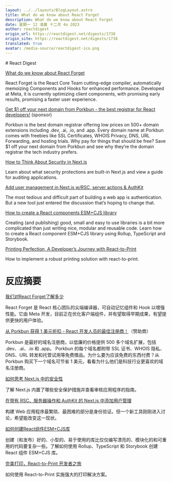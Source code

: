```yaml
---
layout: ../../layouts/BlogLayout.astro
title: What do we know about React Forget
description: What do we know about React Forget
date: 星期一 12 凌晨 十二月 4o 2023
author: reactdigest
origin_url: https://reactdigest.net/digests/1738
origin_site: https://reactdigest.net/digests/1738
translated: true
avatar: /media-source/reactdigest-ico.png
---
```



<Reference client:only="react" title="What do we know about React Forget" url="https://reactdigest.net/digests/1738" />

<Detail client:only="react">
	# React Digest

[What do we know about React Forget](https://reactdigest.net/link/16568/a24eb3ef-556d-456e-a6a4-25de0a1cd63b/email)

React Forget is the React Core Team cutting-edge compiler, automatically memoizing Components and Hooks for enhanced performance. Developed at Meta, it is currently optimizing client components, with promising early results, promising a faster user experience.

[Get $1 off your next domain from Porkbun - the best registrar for React developers!](https://reactdigest.net/link/16569/a24eb3ef-556d-456e-a6a4-25de0a1cd63b/email) (sponsor)

Porkbun is the best domain registrar offering low prices on 500+ domain extensions including .dev, .ai, .io, and .app. Every domain name at Porkbun comes with freebies like SSL Certificates, WHOIS Privacy, DNS, URL Forwarding, and hosting trials. Why pay for things that should be free? Save $1 off your next domain from Porkbun and see why they’re the domain registrar the tech industry prefers.

[How to Think About Security in Next.js](https://reactdigest.net/link/16570/a24eb3ef-556d-456e-a6a4-25de0a1cd63b/email)

Learn about what security protections are built-in Next.js and view a guide for auditing applications.

[Add user management in Next.js w/RSC, server actions & AuthKit](https://reactdigest.net/link/16571/a24eb3ef-556d-456e-a6a4-25de0a1cd63b/email)

The most tedious and difficult part of building a web app is authentication. But a new tool just entered the discussion that’s hoping to change that.

[How to create a React components ESM+CJS library](https://reactdigest.net/link/16572/a24eb3ef-556d-456e-a6a4-25de0a1cd63b/email)

Creating (and publishing) good, small and easy to use libraries is a bit more complicated than just writing nice, modular and reusable code. Learn how to create a React component ESM+CJS library using Rollup, TypeScript and Storybook.

[Printing Perfection, A Developer’s Journey with React-to-Print](https://reactdigest.net/link/16573/a24eb3ef-556d-456e-a6a4-25de0a1cd63b/email)

How to implement a robust printing solution with react-to-print.


</Detail>

# 反应摘要

[我们对React Forget了解多少](https://reactdigest.net/link/16568/a24eb3ef-556d-456e-a6a4-25de0a1cd63b/email)

React Forget 是 React 核心团队的尖端编译器，可自动记忆组件和 Hook 以增强性能。它由 Meta 开发，目前正在优化客户端组件，并有望取得早期成果，有望提供更快的用户体验。

[从 Porkbun 获得 1 美元折扣 - React 开发人员的最佳注册商！](https://reactdigest.net/link/16569/a24eb3ef-556d-456e-a6a4-25de0a1cd63b/email)（赞助商）

Porkbun 是最好的域名注册商，以低廉的价格提供 500 多个域名扩展，包括 .dev、.ai、.io 和 .app。 Porkbun 的每个域名都附带 SSL 证书、WHOIS 隐私、DNS、URL 转发和托管试用等免费赠品。为什么要为应该免费的东西付费？从 Porkbun 购买下一个域名可节省 1 美元，看看为什么他们是科技行业更喜欢的域名注册商。

[如何思考 Next.js 中的安全性](https://reactdigest.net/link/16570/a24eb3ef-556d-456e-a6a4-25de0a1cd63b/email)

了解 Next.js 内置了哪些安全保护措施并查看审核应用程序的指南。

[在带有 RSC、服务器操作和 AuthKit 的 Next.js 中添加用户管理](https://reactdigest.net/link/16571/a24eb3ef-556d-456e-a6a4-25de0a1cd63b/email)

构建 Web 应用程序最繁琐、最困难的部分是身份验证。但一个新工具刚刚进入讨论，希望能改变这一现状。

[如何创建React组件ESM+CJS库](https://reactdigest.net/link/16572/a24eb3ef-556d-456e-a6a4-25de0a1cd63b/email)

创建（和发布）好的、小型的、易于使用的库比仅仅编写漂亮的、模块化的和可重用的代码要复杂一些。了解如何使用 Rollup、TypeScript 和 Storybook 创建 React 组件 ESM+CJS 库。

[完美打印，React-to-Print 开发者之旅](https://reactdigest.net/link/16573/a24eb3ef-556d-456e-a6a4-25de0a1cd63b/email)

如何使用 React-to-Print 实施强大的打印解决方案。


